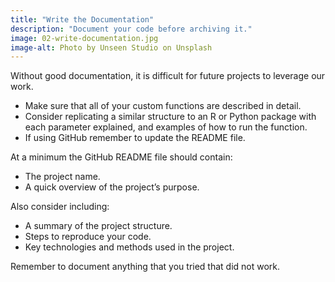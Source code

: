 ```yaml
---
title: "Write the Documentation"
description: "Document your code before archiving it."
image: 02-write-documentation.jpg
image-alt: Photo by Unseen Studio on Unsplash
---
```

 
Without good documentation, it is difficult for future projects to leverage our work.

- Make sure that all of your custom functions are described in detail.
- Consider replicating a similar structure to an R or Python package with each parameter explained, and examples of how to run the function.
- If using GitHub remember to update the README file.

At a minimum the GitHub README file should contain:

- The project name.
- A quick overview of the project’s purpose.

Also consider including:

- A summary of the project structure.
- Steps to reproduce your code.
- Key technologies and methods used in the project.
    
Remember to document anything that you tried that did not work.
